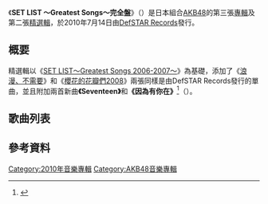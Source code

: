 {{Infobox Album
| Name           = 《SET LIST ～Greatest Songs～完全盤》
| Type           = [[精選輯|精選輯]]
| Caption        = 通常盤
| Artist         = [[AKB48|AKB48]]
| Released       = 2010年7月14日
| Cover          = SET LIST〜グレイテストソングス〜完全盤.jpg
| Genre          = [[J-POP|J-POP]]
| Length         =
| Label          = [[DefSTAR_Records|DefSTAR Records]]
| Producer       =
| Reviews        =
| Chart position = * 週榜第2位（[[Oricon公信榜|Oricon]]）
* 2010年7月度月榜第11位（Oricon）
* 2010年8月度月榜第46位（Oricon）
* 2010年度年榜第73位（Oricon）
| Certification  = * 金唱片<ref>{{cite web |language=ja |url=http://www.riaj.or.jp/data/others/gold/201007.html |script-title=ja:ゴールド等認定作品一覧　2010年07月 |publisher=[[日本唱片協會|日本唱片協會]] |date=2010-07-31 |accessdate=2011-08-03 |archive-date=2015-09-24 |archive-url=https://web.archive.org/web/20150924121425/http://www.riaj.or.jp/data/others/gold/201007.html |dead-url=no }}</ref>（[[日本唱片協会|日本唱片協会]]）
| Last album     = 《[[神曲集|神曲集]]》<br/>（2010年）
| This album     = '''《SET LIST ～Greatest Songs～完全盤》'''<br/>（2010年）
| Next album     = 《[[就是在這裡|就是在這裡]]》<br/>（2011年）
| Misc           = {{Singles
| Name           = SET LIST ～Greatest Songs～完全盤
| Type           = 精選
| single 1       = 《[[浪漫、不需要|浪漫、不需要]]》
| single 1 date  = 2008年1月23日
| single 2       = 《[[櫻花的花瓣們2008|櫻花的花瓣們2008]]》
| single 2 date  = 2008年2月27日
}}
}}

《'''SET LIST ～Greatest Songs～完全盤'''》（{{lang-ja|SET LIST ～グレイテストソングス～完全盤}}）是日本組合[[AKB48|AKB48]]的第三張[[專輯|專輯]]及第二張[[精選輯|精選輯]]，於2010年7月14日由[[DefSTAR_Records|DefSTAR Records]]發行。

==概要==
精選輯以《[[SET_LIST～Greatest_Songs_2006-2007～|SET LIST～Greatest Songs 2006-2007～]]》為基礎，添加了《[[浪漫、不需要|浪漫、不需要]]》和《[[櫻花的花瓣們2008|櫻花的花瓣們2008]]》兩張同樣是由DefSTAR Records發行的單曲，並且附加兩首新曲'''《Seventeen》'''和'''《因為有你在》'''<ref>{{cite web |language=ja |url=http://www.sonymusic.co.jp/Music/Arch/DF/Akb48/ |script-title=ja: SET LIST ～グレイテストソングス～完全盤 |publisher=[[日本索尼音樂娛樂|日本索尼音樂娛樂]] |date=2010-07-14 |accessdate=2011-08-03 |archive-date=2011-08-24 |archive-url=https://web.archive.org/web/20110824071654/http://www.sonymusic.co.jp/Music/Arch/DF/Akb48/ |dead-url=no }}</ref>（{{lang|ja|あなたがいてくれたから}}）。

==歌曲列表==
{{tracklist
| all_lyrics      = [[秋元康|秋元康]]
| total_length    =
| title1          = 《[[想見你_(AKB48單曲)|想見你]]》
| music1          = {{Link-ja|BOUNCEBACK|BOUNCEBACK}}
| arranger1       = {{Link-ja|田口智則|田口智則}}和稻留春雄
| title2          = 《[[BINGO!|BINGO!]]》
| music2          = 成瀨英樹
| arranger2       = 大內哲也
| note2           = 
| title3          = 《[[妳正在看着夕陽嗎？|妳正在看着夕陽嗎？]]》
| music3          = 岡田實音
| arranger3       = 高島智明
| note3           = 原始混音 ver.
| title4          = 《[[我的太陽|我的太陽]]》
| music4          = {{Link-ja|井上义正|井上ヨシマサ}}（<small>{{lang|ja|井上ヨシマサ}}）</small>
| arranger4       = 井上义正
| title5          = 《[[我的太陽|未來的果實]]》
| music5          = 岡田實音
| arranger5       = 高島智明
| title6          = 《[[櫻花的花瓣們|Dear my teacher]]》
| music6          = 岡田實音
| arranger6       = 景家淳
| note6           = Team A
| title7          = 《[[裙襬飄飄|裙襬飄飄]]》
| music7          = 岡田實音
| arranger7       = {{Link-ja|梅堀淳|梅堀淳}}
| title8          = 《[[制服真礙事|制服真礙事]]》
| music8          = 井上义正
| arranger8       = 井上义正
| note8           = 專輯混音 ver.
| title9          = 《[[制服真礙事|Virgin Love]]》
| music9          = 井上义正
| arranger9       = 井上义正
| note9           = 專輯混音 ver.
| title10         = 《[[曾不屑一顧的愛情|曾不屑一顧的愛情]]》
| music10         = 井上义正
| arranger10      = 井上义正
| title11         = 《[[TeamA_3rd_Stage「为了谁」|生日夜]]》
| music11         = 岡田實音
| arranger11      = 高島智明
| note11          = Team A
| title12         = 《[[TeamK_2nd_Stage「青春女孩」|化作滾石吧]]》
| music12         = 山崎燿
| arranger12      = {{Link-ja|Funta|Funta}}
| note12          = Team K
| title13         = 《[[櫻花的花瓣們|櫻花的花瓣們]]》
| music13         = 上杉洋史
| arranger13      = {{lang|ja|{{Link-ja|樫原伸彥|樫原伸彦}}}}
| title14         = 《[[浪漫、不需要|浪漫、不需要]]》
| music14         = Rie
| arranger14      = {{Link-ja|CHOKKAKU|CHOKKAKU}}
| note14          = 原始混音 ver.
| title15         = 《[[櫻花的花瓣們2008|櫻花的花瓣們2008]]》
| music15         = 上杉洋史
| arranger15      = {{lang|ja|樫原伸彥}}
| note15          = 原始混音 ver.
| title16         = '''《Seventeen》'''
| music16         = 小川耕太<small>（{{lang|ja|小川コータ}}）</small>
| arranger16      = 立山秋航
| note16          = 
| title17         = '''《因為有你在》'''
| music17         = 山崎燿
| arranger17      = JUNKOO
}}

==參考資料==
{{reflist}}

{{AKB48歌曲}}
{{SDN48}}

{{DEFAULTSORT:SET LIST ～Greatest Songs～Kanzenban}}
[[Category:2010年音樂專輯|Category:2010年音樂專輯]]
[[Category:AKB48音樂專輯|Category:AKB48音樂專輯]]